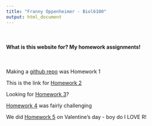 ```yaml
---
title: "Franny Oppenheimer - Biol6100"
output: html_document
---
```


<br/>

#### What is this website for? My homework assignments!

<br/>

Making a [github repo](https://github.com/FOpp14/ComputationalBiology) was Homework 1

This is the link for [Homework 2](Homework_02.html)

Looking for [Homework 3](Homework_03.html)?

[Homework 4](Homework_04.html) was fairly challenging

We did [Homework 5](Homework_05.html) on Valentine's day - boy do I LOVE R!
